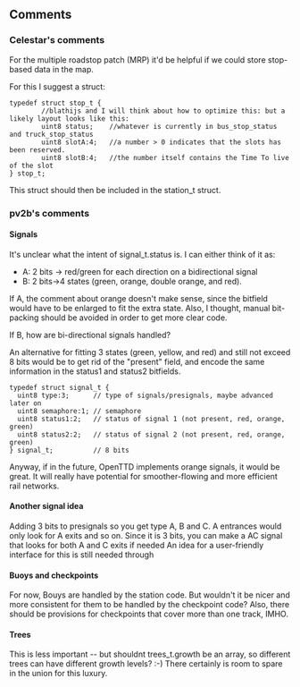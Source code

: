 ==Comments==

=== Celestar's comments ===

For the multiple roadstop patch (MRP) it'd be helpful if we could store stop-based data in the map.

For this I suggest a struct:

<pre>
typedef struct stop_t {
        //blathijs and I will think about how to optimize this: but a likely layout looks like this:
        uint8 status;    //whatever is currently in bus_stop_status and truck_stop_status
        uint8 slotA:4;   //a number > 0 indicates that the slots has been reserved. 
        uint8 slotB:4;   //the number itself contains the Time To live of the slot
} stop_t;
</pre>

This struct should then be included in the station_t struct.

=== pv2b's comments ===
==== Signals ====
It's unclear what the intent of signal_t.status is. I can either think of it as:

*A: 2 bits -> red/green for each direction on a bidirectional signal
*B: 2 bits->4 states (green, orange, double orange, and red).

If A, the comment about orange doesn't make sense, since the bitfield would have to be enlarged to fit the extra state. Also, I thought, manual bit-packing should be avoided in order to get more clear code.

If B, how are bi-directional signals handled?

An alternative for fitting 3 states (green, yellow, and red) and still not exceed 8 bits would be to get rid of the "present" field, and encode the same information in the status1 and status2 bitfields.

<pre>
typedef struct signal_t {
  uint8 type:3;      // type of signals/presignals, maybe advanced later on
  uint8 semaphore:1; // semaphore
  uint8 status1:2;   // status of signal 1 (not present, red, orange, green)
  uint8 status2:2;   // status of signal 2 (not present, red, orange, green)
} signal_t;          // 8 bits
</pre>

Anyway, if in the future, OpenTTD implements orange signals, it would be great. It will really have potential for smoother-flowing and more efficient rail networks.

==== Another signal idea ====
Adding 3 bits to presignals so you get type A, B and C. A entrances would only look for A exits and so on. Since it is 3 bits, you can make a AC signal that looks for both A and C exits if needed
An idea for a user-friendly interface for this is still needed through

==== Buoys and checkpoints ====
For now, Bouys are handled by the station code. But wouldn't it be nicer and more consistent for them to be handled by the checkpoint code? Also, there should be provisions for checkpoints that cover more than one track, IMHO.

==== Trees ====
This is less important -- but shouldnt trees_t.growth be an array, so different trees can have different growth levels? :-) There certainly is room to spare in the union for this luxury.